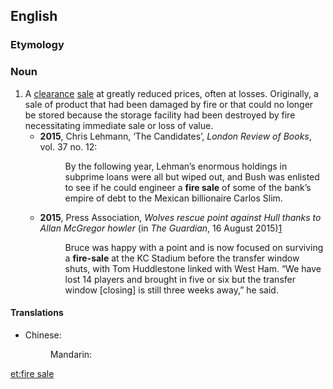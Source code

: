 ==English==

===Etymology===
{{compound|fire|sale|lang=en}}

===Noun===
{{wikipedia}}
{{en-noun}}

# A [[clearance]] [[sale]] at greatly reduced prices, often at losses. Originally, a sale of product that had been damaged by fire or that could no longer be stored because the storage facility had been destroyed by fire necessitating immediate sale or loss of value.
#* '''2015''', Chris Lehmann, ‘The Candidates’, ''London Review of Books'', vol. 37 no. 12:
#*: By the following year, Lehman’s enormous holdings in subprime loans were all but wiped out, and Bush was enlisted to see if he could engineer a '''fire sale''' of some of the bank’s empire of debt to the Mexican billionaire Carlos Slim.
#* '''2015''', Press Association, ''Wolves rescue point against Hull thanks to Allan McGregor howler'' (in ''The Guardian'', 16 August 2015)[http://www.theguardian.com/football/2015/aug/16/wolverhampton-wanderers-hull-city-championship-match-report]
#*: Bruce was happy with a point and is now focused on surviving a '''fire-sale''' at the KC Stadium before the transfer window shuts, with Tom Huddlestone linked with West Ham. “We have lost 14 players and brought in five or six but the transfer window [closing] is still three weeks away,” he said.

====Translations====
{{trans-top|clearance sale at reduced prices}}
* Chinese:
*: Mandarin: {{t|cmn|清仓甩卖|sc=Hani}}
{{trans-mid}}
{{trans-bottom}}

[[et:fire sale]]